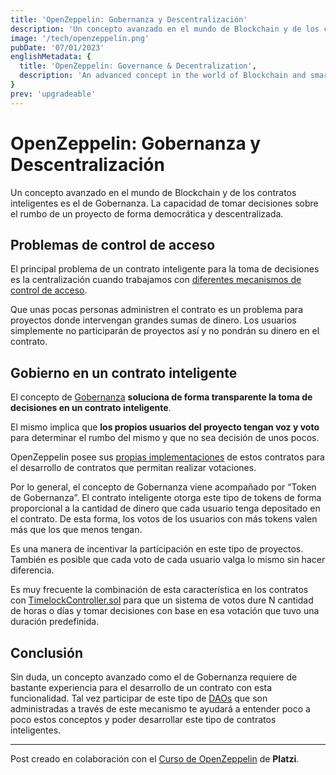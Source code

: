 ```yaml
---
title: 'OpenZeppelin: Gobernanza y Descentralización'
description: 'Un concepto avanzado en el mundo de Blockchain y de los contratos inteligentes es el de Gobernanza. La capacidad de tomar decisiones sobre el rumbo de un proyecto de forma democrática y descentralizada.'
image: '/tech/openzeppelin.png'
pubDate: '07/01/2023'
englishMetadata: {
  title: 'OpenZeppelin: Governance & Decentralization',
  description: 'An advanced concept in the world of Blockchain and smart contracts is Governance. The ability to make decisions about the direction of a project in a democratic and decentralized way.'
}
prev: 'upgradeable'
---
```


# OpenZeppelin: Gobernanza y Descentralización

Un concepto avanzado en el mundo de Blockchain y de los contratos inteligentes es el de Gobernanza. La capacidad de tomar decisiones sobre el rumbo de un proyecto de forma democrática y descentralizada.

## Problemas de control de acceso

El principal problema de un contrato inteligente para la toma de decisiones es la centralización cuando trabajamos con [diferentes mecanismos de control de acceso](https://github.com/OpenZeppelin/openzeppelin-contracts/tree/master/contracts/access "Diferentes mecanismos de control de acceso").

Que unas pocas personas administren el contrato es un problema para proyectos donde intervengan grandes sumas de dinero. Los usuarios simplemente no participarán de proyectos así y no pondrán su dinero en el contrato.

## Gobierno en un contrato inteligente

El concepto de [Gobernanza](https://ethereum.org/es/governance/ "Gobernanza") **soluciona de forma transparente la toma de decisiones en un contrato inteligente**.

El mismo implica que **los propios usuarios del proyecto tengan voz y voto** para determinar el rumbo del mismo y que no sea decisión de unos pocos.

OpenZeppelin posee sus [propias implementaciones](https://github.com/OpenZeppelin/openzeppelin-contracts/tree/master/contracts/governance "Implementaciones contratos gobernanza") de estos contratos para el desarrollo de contratos que permitan realizar votaciones.

Por lo general, el concepto de Gobernanza viene acompañado por “Token de Gobernanza”. El contrato inteligente otorga este tipo de tokens de forma proporcional a la cantidad de dinero que cada usuario tenga depositado en el contrato. De esta forma, los votos de los usuarios con más tokens valen más que los que menos tengan.

Es una manera de incentivar la participación en este tipo de proyectos. También es posible que cada voto de cada usuario valga lo mismo sin hacer diferencia.

Es muy frecuente la combinación de esta característica en los contratos con [TimelockController.sol](/es/blog/openzeppelin/timelock "TimelockController.sol") para que un sistema de votos dure N cantidad de horas o días y tomar decisiones con base en esa votación que tuvo una duración predefinida.

## Conclusión

Sin duda, un concepto avanzado como el de Gobernanza requiere de bastante experiencia para el desarrollo de un contrato con esta funcionalidad. Tal vez participar de este tipo de [DAOs](https://ethereum.org/es/dao/ "DAOs") que son administradas a través de este mecanismo te ayudará a entender poco a poco estos conceptos y poder desarrollar este tipo de contratos inteligentes.

---
Post creado en colaboración con el [Curso de OpenZeppelin](https://platzi.com/cursos/openzeppelin/ "Curso de OpenZeppelin de Platzi") de **Platzi**.
